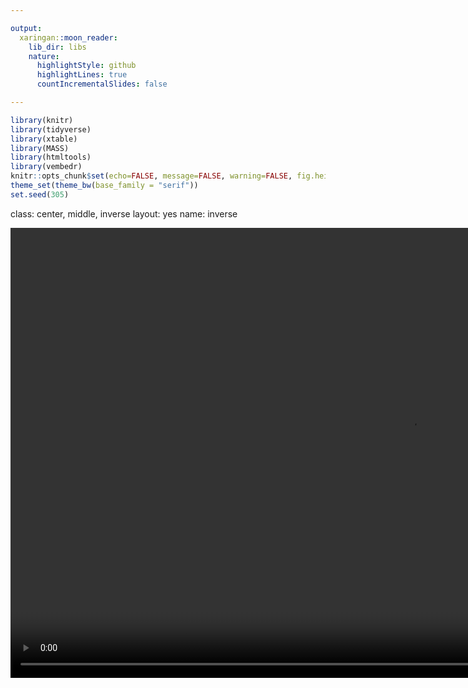 ```yaml
---

output: 
  xaringan::moon_reader:
    lib_dir: libs
    nature:
      highlightStyle: github
      highlightLines: true
      countIncrementalSlides: false

---
```


```r
library(knitr)
library(tidyverse)
library(xtable)
library(MASS)
library(htmltools)
library(vembedr)
knitr::opts_chunk$set(echo=FALSE, message=FALSE, warning=FALSE, fig.height = 2)
theme_set(theme_bw(base_family = "serif"))
set.seed(305)
```

class: center, middle, inverse
layout: yes
name: inverse

<video width="1280" height="720" controls>
  <source src="intro_trim.mp4" type="video/mp4">
</video>
---
class: center, middle, inverse
layout: yes
name: inverse

# MLS Shot to Goal Conversion Rate Prediction
#Using a Bayesian Model
## Amin Shirazi
---
layout:false
.left-column[
#### Outline
]
.right-column[
### Outline of the presentation

  - Introduction

  - Major League Soccer
  
  - Data set

  - Method

  - Results

  - Discussion
  
  - Future work
]  
---
class: center, middle, inverse
layout: yes
name: inverse

# Introduction
---
layout:false
.left-column[
#### Outline
#### Introduction
]
.right-column[


### Sports Analytics


- Provide competetive advantage to a team or individual

- Application of statistics to sports has grown markedly

- Monitor players performance



]
---
layout:false
.left-column[
#### Outline
#### Introduction
]
.right-column[

### Sports Analytics

- Already common among sports teams within the Big 3 (NFL, MLB, NBA)

- Getting more attention in MLS

![](https://media.giphy.com/media/Y34nsgHOwoNwACWjI1/giphy.gif)
]

---
class: center, middle, inverse
layout: yes
name: inverse

# Major League Soccer
---
layout:false
.left-column[
#### Outline
#### Introduction
#### Major League Soccer

]
.right-column[
### Major league Soccer (MLS)

- The sport's highest level in the U.S and Canada

- 23 US teams and 3 Canacian teams

- Plans to expand to 30 teams in a few years

- Starts in late February/ early March

- Goes through mid October

- Average attendance 20000 per game

- The third highest avg attendance after NFL and MBA

]

---
layout:false
.left-column[
#### Outline
#### Introduction
#### Major League Soccer

]
.right-column[
### Major league Soccer (MLS)
### Designated players

- Designated player rule (2007)

  - Raise the level of play

  - Allows MLS to sign up to three top players outside their salary cap

  - Offering higher wages
]
---

layout:false
.left-column[
#### Outline
#### Introduction
#### Major League Soccer
]
.right-column[
### Major league Soccer (MLS)
### Designated players
#### Designated players in 2018
- Zlatan Ibrahimovic


![](gifibra2.gif)
]
---
layout:false
.left-column[
#### Outline
#### Introduction
#### Major League Soccer

]
.right-column[
### Major league Soccer (MLS)
### Designated players
#### Designated players in 2018
- Zlatan Ibrahimovic 

![](gif1.gif)

]
---

layout:false
.left-column[
#### Outline
#### Introduction
#### Major League Soccer

]
.right-column[
### Major league Soccer (MLS)
### Designated players
#### Designated players in 2018

- Wayne rooney

![](gif3.gif)



]
---

layout:false
.left-column[
#### Outline
#### Introduction
#### Major League Soccer

]
.right-column[
### Major league Soccer (MLS)
### Designated players
#### Designated players in 2018

- Wayne rooney

![](gif4.gif)


]
---
class: center, middle, inverse
layout: yes
name: inverse

# Data set
---
layout:false
.left-column[
#### Outline
#### Introduction
#### Major League Soccer
#### Data set
]
.right-column[
### Data set

- The data comes directly from FC Cincinnati 

- Includes information about each player for each game over the 2018 season.

- Information of interest:
  - Total number of shots for each striker within each game
  - The number of goals scored for each striker 
  - The opponent each striker plays against 

- Quantity of interest: shot to goal conversion rate
  - Defined as goal per shot

]
---
layout:false
.left-column[
#### Outline
#### Introduction
#### Major League Soccer
#### Data set
]
.right-column[
### Data set
### Some issues about the data
<img src="433.jpg" width="200" height="400" style="float:right">

- Only consider strikers who started the game

- Many midfielders/ wingers are capable to play as s striker

  - More recorded strikers than the actual numbers
]
---
class: center, middle, inverse
layout: yes
name: inverse

# Methods
---
layout:false
.left-column[
#### Outline
#### Introduction
#### Major League Soccer
#### Data set
#### Methods
]
.right-column[
### Methods

- Formulate a regrssion model using the data 

- Covariates: 

  - Opposing team  
  
  - The striker of non-opposing team 

- Response variable:

  - Percentage of shots resulting in goals (g/s conversion rate)
  
- Assumptions:
  
  - Each game is independent
  
  - A striker's conversion rate is independent of his team's attacking perfomance
]
---

layout:false
.left-column[
#### Outline
#### Introduction
#### Major League Soccer
#### Data set
#### Methods
]
.right-column[
### Methods

For the response being in $[0, 1]$,

$$\begin{equation} \label{eq:1}
Y_{ktg}\sim \text{Beta}(\rho_{kt}n_{k}, (1-\rho_{kt}) n_{k})
\end{equation}$$

- $Y_{ktg}$ represents the conversion rate for striker k against team t in game g. 

- A mean and sample-size parameterization for the beta random variable

- The mean conversion rate is $\rho_{kt}$ 

- The total number of games started for each striker is $n_k$.

- The variance of $Y_{ktg}$ is $\frac{\rho_{kt}(1-\rho_{kt})}{n_k + 1}$ 

<!-- - As $n_k$ decreases, the variance of our reponse should increase -->

<!-- - So players with a lower number of games started will have wider credible intervals. -->
]
---

layout:false
.left-column[
#### Outline
#### Introduction
#### Major League Soccer
#### Data set
#### Methods
]
.right-column[
### Methods


- A logit link function on our mean goal per shot conversion rate $\rho_{kt}$ 

$$\begin{equation} \label{eq:2}
\text{log}\left( \frac{\rho_{kt}}{1- \rho_{kt}} \right) = X\beta = \delta_k + \gamma_t
\end{equation}$$

>- $\delta_k$, for $k = 1, 2, \cdots, 166$ is the strikers effect 

>- $\gamma_t$, for $t = 1, 2, \cdots, 23$, is the opposing team effect.

>- 166 recorded strikers with at least one game started, and 23 opponent teams in the data set.

>- $\beta$ then is our vector of main effects $\left[ \delta_1, \delta_2, \cdots, \delta_{166}, \gamma_1, \gamma_2, \cdots, \gamma_{23} \right]^{T}$
]
---

layout:false
.left-column[
#### Outline
#### Introduction
#### Major League Soccer
#### Data set
#### Methods
]
.right-column[
### Methods
#### Priors

$$\begin{align} 
\delta_k &\sim N(0, \sigma_{1}^{2})\\\\
\gamma_t &\sim N(0, \sigma_{2}^{2})\\\\
\sigma_i &\sim \text{Cauchy}(0, 1)^{+}; \ i= 1, 2
\end{align}$$

]
---
layout:false
.left-column[
#### Outline
#### Introduction
#### Major League Soccer
#### Data set
#### Methods
]
.right-column[
### Methods
#### Joint posterior

$$\begin{align} 
p(\delta_k, \gamma_k \vert y) & \propto p(y\vert\delta_k, \gamma_k) p(\delta_k\vert\sigma_1) p(\gamma_t\vert\sigma_2)p(\sigma_1)p(\sigma_2) \\\\
& \propto \prod_{g=1}^{n_{kt}} y_{kgt}^{\text{logit}^{-1}(\delta_k + \gamma_t)n_k - 1}(1-y_{kgt})^{(1- \text{logit}^{-1}(\delta_k + \gamma_t))n_k -1}\\\\ 
&\quad\quad\quad\times e^{\delta_k^2/2\sigma_1^2}e^{\gamma_t^2/2\sigma_2^2}\frac{1}{1+\sigma_1^2}\frac{1}{1+\sigma_2^2} \label{eq:6}
\end{align}$$

> $n_{kt}$ is the number of games played between striker k and the opposing team t.

]

---
class: center, middle, inverse
layout: yes
name: inverse

# Results
---
layout:false
.left-column[
#### Outline
#### Introduction
#### Major League Soccer
#### Data set
#### Methods
#### Results
]
.right-column[

### Results

- 20000 iterations were run with three chains. 

- Burn-in of 10000 iterations. 

- Using scale reduction factor for both striker and team effect

![](scale_Red_striker.jpg)


]
---
layout:false
.left-column[
#### Outline
#### Introduction
#### Major League Soccer
#### Data set
#### Methods
#### Results
]
.right-column[

### Results

- Scale reduction statistics for team effect

![](scale_team.jpg)


]
---
layout:false
.left-column[
#### Outline
#### Introduction
#### Major League Soccer
#### Data set
#### Methods
#### Results
]
.right-column[

### Results

- A comparison of the $\sigma_1$ and $\sigma_2$ priors and posterios.

![](sigmas.jpg)


]
---
layout:false
.left-column[
#### Outline
#### Introduction
#### Major League Soccer
#### Data set
#### Methods
#### Results
]
.right-column[

### Results
#### Credible interval for striker effects of the top players 

- Focus on the strikers who scored at least 14 goals in 2018 season

  - *Josef Martinez* scored 31 goals in 2018 for *Atlanta United FC*.  
  
  - *Zlatan Ibrahimovic* with 22 goals for *LA Galaxy* in the second place.
  
  - *Bradley Wright-Philips* with 20 goals for *NY Red Bulls* stood in the  third rank.

]
---
layout:false
.left-column[
#### Outline
#### Introduction
#### Major League Soccer
#### Data set
#### Methods
#### Results
]
.right-column[

### Results

![](top.ci.jpg)
]

---
layout:false
.left-column[
#### Outline
#### Introduction
#### Major League Soccer
#### Data set
#### Methods
#### Results
]
.right-column[

### Results
#### Credible interval for team effects 

- 95% credible intervals for the team effects on conversion rate.

 ![](team.ci.jpg)

]
---
class: center, middle, inverse
layout: yes
name: inverse

# Discussion:
## Top Performers
---

layout:false
.left-column[
#### Outline
#### Introduction
#### Major League Soccer
#### Data set
#### Methods
#### Results
#### Discussion
]
.right-column[
### Discussion
#### Top Performers
- Complexity in the analysis of goal per shot conversion rate.
  - Players with only a few shots over a season ended in goals.
  - e.g. Vincent Kompany

![](kompany.gif)


]
---
layout:false
.left-column[
#### Outline
#### Introduction
#### Major League Soccer
#### Data set
#### Methods
#### Results
#### Discussion
]
.right-column[
### Discussion
#### Top Performers


```r
top.all = read.csv("../../materials/presentation/top.all.csv") 

names(top.all) = c("Striker", "Predicted Conversion Rate %")
top.all %>% mutate(`Predicted Conversion Rate %` = paste0(round(`Predicted Conversion Rate %` * 100, 2), "%")) %>% 
kableExtra::kable("html",  booktabs = T, 
                  caption = "Conversion rate prediction against zero effect team", 
                  row.names = F) %>%
                  kableExtra::kable_styling(position = "center", font_size = 14,
                                            latex_options = c("striped", "scale_down"))
```

]
---
layout:false
.left-column[
#### Outline
#### Introduction
#### Major League Soccer
#### Data set
#### Methods
#### Results
#### Discussion
]
.right-column[
### Discussion
#### Top Performers

1. *Josef Martinez*: 
  - *Atlanta United FC*
  - scored 31 goals
  - the MLS MVP of the year
  - the golden boot winner of the year.

2. *Mauro Manotas*: 
  - *Houston Dynamo* 
  - scored 19 goals 
  - the player of the year and the MVP of his team 
  
$\vdots$

10. *Zlatan Ibrahimovic*:
  - *LA Galaxy*
  - scored 22 goals
  - most shots between the top players
  - newcommer of the year

]
---
layout:false
.left-column[
#### Outline
#### Introduction
#### Major League Soccer
#### Data set
#### Methods
#### Results
#### Discussion
]
.right-column[
### Discussion
#### Top Performers

- *Josef Martinez*

![](martinez.gif)
]

---
layout:false
.left-column[
#### Outline
#### Introduction
#### Major League Soccer
#### Data set
#### Methods
#### Results
#### Discussion
]
.right-column[
### Discussion
#### Top Performers

```r
goy_melt = readRDS("../../materials/presentation/goy_melt.rds")

ggplot(goy_melt, aes(value, fill = variable)) + geom_density(alpha = 0.2)+ theme_bw() 
```
]
---
layout:false
.left-column[
#### Outline
#### Introduction
#### Major League Soccer
#### Data set
#### Methods
#### Results
#### Discussion
]
.right-column[
### Discussion
#### Top Performers


```r
goy_melt2 = readRDS("../../materials/presentation/goy_melt2.rds")

ggplot(goy_melt2, aes(value, fill = variable)) + geom_density(alpha = 0.2)+ theme_bw()
```

]
---
layout:false
.left-column[
#### Outline
#### Introduction
#### Major League Soccer
#### Data set
#### Methods
#### Results
#### Discussion
]
.right-column[
### Discussion
#### Within team competition

- Multiple strikers in each team

- Starting strikers are more likely to get more chances

- Compare the striker *i* vs. striker *j*  effect as 

$$\begin{equation}
P(\delta_i \geq \delta_{j}) = \frac{1}{M}\sum_{m =1}^{M}I\{ \delta_i^{(m)} > \delta_{j}^{(m)}\}
\end{equation}$$

]
---
layout:false
.left-column[
#### Outline
#### Introduction
#### Major League Soccer
#### Data set
#### Methods
#### Results
#### Discussion
]
.right-column[
### Discussion
#### Within team competition: LA Galaxy
- Within team competition between Zlatan Ibrahimovic and Ola Kamara

![](within_team.jpg)

]
---
class: center, middle, inverse
layout: yes
name: inverse

# Future Work
---
layout:false
.left-column[
#### Outline
#### Introduction
#### Major League Soccer
#### Data Set
#### Methods
#### Results
#### Discussion
#### Future Work
]
.right-column[

### Future Work

- Lacks in the analysis:

  - A thorough assessment on only strikers excluding midfielders 
  
  - Considering  defense strength of the opponent team as a variable affecting the shot to goal conversion rate
]
---
class: center, middle, inverse
layout: yes
name: inverse

# Thank You




